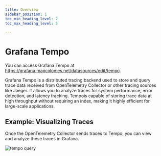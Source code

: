 ```yaml
---
title: Overview
sidebar_position: 1
toc_min_heading_level: 2
toc_max_heading_level: 5

---
```



# Grafana Tempo

You can access Grafana Tempo at https://grafana.mapcolonies.net/datasources/edit/tempo.

Grafana Tempo is a distributed tracing backend used to store and query trace data received from OpenTelemetry Collector or other tracing sources like Jaeger. It allows you to analyze traces for system performance, error detection, and latency tracking. Tempois capable of storing trace data at high throughput without requiring an index, making it highly efficient for large-scale applications.

## Example: Visualizing Traces
Once the OpenTelemetry Collector sends traces to Tempo, you can view and analyze these traces in Grafana.

![tempo query](./img/tempo-query.png)